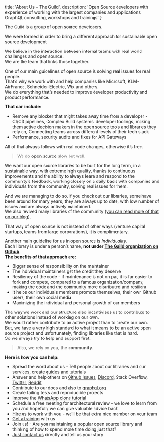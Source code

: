 
  title: 'About Us – The Guild',
  description:
    'Open Source developers with experience of working with the largest companies and applications. GraphQL consulting, workshops and trainings'
}


The Guild is a group of open source developers.

We were formed in order to bring a different approach for sustainable open source development.

We believe in the interaction between internal teams with real world challenges and open source.<br/>
We are the team that links those together.

One of our main guidelines of open source is solving real issues for real people.<br/>
That’s why we work with and help companies like Microsoft, KLM-AirFrance, Schneider-Electric, Wix and others.<br/>
We do everything that’s needed to improve developer productivity and product performance.

**That can include:**

- Remove any blocker that might takes away time from a developer - CI/CD pipelines, Complex Build systems, developer toolings, making them active decision makers in the open source tools and libraries they rely on, Connecting teams across different levels of their tech stack
- Performance, security audits and fixes for API Gateways

All of that always follows with real code changes, otherwise it’s free.

> We do [open source](/open-source) slow but well.

We want our open source libraries to be built for the long term, in a sustainable way, with extreme high quality, thanks to continuous improvements and the ability to always learn and respond to the community’s feedback, working closely on a daily basis with companies and individuals from the community, solving real issues for them.

And we are managing to do so. If you check out our libraries, some have been around for many years, they are always up to date, with low number of issues and are always actively maintained.<br/>
We also revived many libraries of the community ([you can read more of that on our blog](/blog)).

That way of open source is not instead of other ways (venture capital startups, teams from large corporations), it is complimentary.

Another main guideline for us in open source is _Individuality_.<br/>
Each library is under a person’s name, **not under [The Guild organization on Github](https://github.com/the-guild-org)**.<br/>
**The benefits of that approach are:**

- Bigger sense of responsibility on the maintainer
- The individual maintainers get the credit they deserve
- Resiliency of the code - if maintenance is not on par, it is far easier to fork and compete, compared to a famous organization/company, making the code and the community more distributed and resilient
- It helps our individuals members promote themselves, their own Github users, their own social media
- Maximizing the individual and personal growth of our members

The way we work and our structure also incentivises us to contribute to other solutions instead of working on our own.<br/>
We would rather contribute to an active project than to create our own.<br/>
But, we have a very high standard to what it means to be an active open source project and unfortunately, finding libraries like that is hard.<br/>
So we always try to help and support first.

> Also, we rely on you, the **community**.

**Here is how you can help:**

- Spread the word about us - Tell people about our libraries and our services, create guides and tutorials
- Answer and help others on [Github Issues](https://github.com/the-guild-org), [Discord](https://discordapp.com/invite/xud7bH9), Stack Overflow, [Twitter](https://twitter.com/TheGuildDev), [Reddit](https://reddit.com/r/graphql)
- Contribute to our docs and also to [graphql.org](https://graphql.org)
- Create failing tests and reproducible projects
- Improve the [WhatsApp clone tutorial](https://tortilla.academy/Urigo/WhatsApp-Clone-Tutorial/master)
- Schedule a free meeting for architectural review - we love to learn from you and hopefully we can give valuable advice back
- [Hire us](/services) to work with you - we’ll be that extra nice member on your team
- [Get a training](/services) with us
- Join us! - Are you maintaining a popular open source library and thinking of how to spend more time doing just that?
- [Just contact us](/contact) directly and tell us your story
